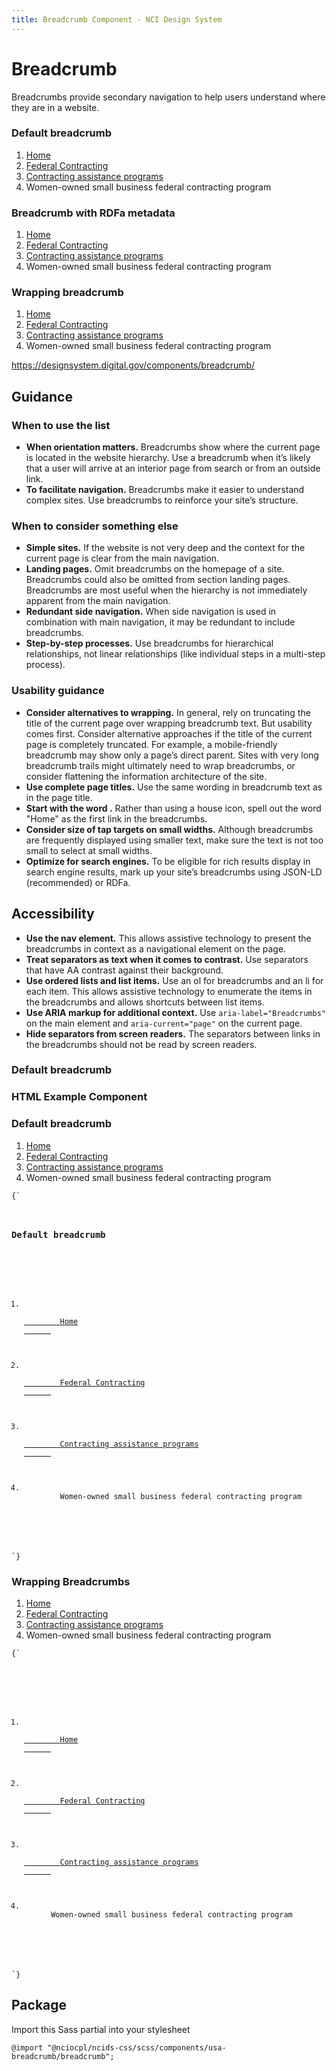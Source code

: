 ```yaml
---
title: Breadcrumb Component - NCI Design System
---
```



# Breadcrumb

Breadcrumbs provide secondary navigation to help users understand where they are in a website.

<h3 className="site-preview-heading">Default breadcrumb</h3>
<nav className="usa-breadcrumb" aria-label="Breadcrumbs,,">
	<ol className="usa-breadcrumb__list">
		<li className="usa-breadcrumb__list-item">
			<a href="example/path" className="usa-breadcrumb__link">
				<span>Home</span>
			</a>
		</li>
		<li className="usa-breadcrumb__list-item">
			<a href="example/path" className="usa-breadcrumb__link">
				<span>Federal Contracting</span>
			</a>
		</li>
		<li className="usa-breadcrumb__list-item">
			<a href="example/path" className="usa-breadcrumb__link">
				<span>Contracting assistance programs</span>
			</a>
		</li>
		<li className="usa-breadcrumb__list-item usa-current" aria-current="page">
			<span>Women-owned small business federal contracting program</span>
		</li>
	</ol>
</nav>

<h3 className="site-preview-heading">Breadcrumb with RDFa metadata</h3>
<nav className="usa-breadcrumb" aria-label="Breadcrumbs,">
	<ol
		vocab="http://schema.org/"
		typeof="BreadcrumbList"
		className="usa-breadcrumb__list">
		<li
			property="itemListElement"
			typeof="ListItem"
			className="usa-breadcrumb__list-item">
			<a
				property="item"
				typeof="WebPage"
				href="example/path"
				className="usa-breadcrumb__link">
				<span property="name">Home</span>
			</a>
			<meta property="position" content="1" />
		</li>
		<li
			property="itemListElement"
			typeof="ListItem"
			className="usa-breadcrumb__list-item">
			<a
				property="item"
				typeof="WebPage"
				href="example/path"
				className="usa-breadcrumb__link">
				<span property="name">Federal Contracting</span>
			</a>
			<meta property="position" content="2" />
		</li>
		<li
			property="itemListElement"
			typeof="ListItem"
			className="usa-breadcrumb__list-item">
			<a
				property="item"
				typeof="WebPage"
				href="example/path"
				className="usa-breadcrumb__link">
				<span property="name">Contracting assistance programs</span>
			</a>
			<meta property="position" content="3" />
		</li>
		<li
			property="itemListElement"
			typeof="ListItem"
			className="usa-breadcrumb__list-item usa-current"
			aria-current="page">
			<span property="name">
				Women-owned small business federal contracting program
			</span>
			<meta property="position" content="4" />
		</li>
	</ol>
</nav>

<h3 className="site-preview-heading">Wrapping breadcrumb</h3>

<nav
	className="usa-breadcrumb usa-breadcrumb--wrap"
	aria-label="Breadcrumbs,,,">
	<ol className="usa-breadcrumb__list">
		<li className="usa-breadcrumb__list-item">
			<a href="example/path" className="usa-breadcrumb__link">
				<span>Home</span>
			</a>
		</li>
		<li className="usa-breadcrumb__list-item">
			<a href="example/path" className="usa-breadcrumb__link">
				<span>Federal Contracting</span>
			</a>
		</li>
		<li className="usa-breadcrumb__list-item">
			<a href="example/path" className="usa-breadcrumb__link">
				<span>Contracting assistance programs</span>
			</a>
		</li>
		<li className="usa-breadcrumb__list-item usa-current" aria-current="page">
			<span>Women-owned small business federal contracting program</span>
		</li>
	</ol>
</nav>

https://designsystem.digital.gov/components/breadcrumb/

## Guidance

### When to use the list

- **When orientation matters.** Breadcrumbs show where the current page is located in the website hierarchy. Use a breadcrumb when it’s likely that a user will arrive at an interior page from search or from an outside link.
- **To facilitate navigation.** Breadcrumbs make it easier to understand complex sites. Use breadcrumbs to reinforce your site’s structure.

### When to consider something else

- **Simple sites.** If the website is not very deep and the context for the current page is clear from the main navigation.
- **Landing pages.** Omit breadcrumbs on the homepage of a site. Breadcrumbs could also be omitted from section landing pages. Breadcrumbs are most useful when the hierarchy is not immediately apparent from the main navigation.
- **Redundant side navigation.** When side navigation is used in combination with main navigation, it may be redundant to include breadcrumbs.
- **Step-by-step processes.** Use breadcrumbs for hierarchical relationships, not linear relationships (like individual steps in a multi-step process).

### Usability guidance

- **Consider alternatives to wrapping.** In general, rely on truncating the title of the current page over wrapping breadcrumb text. But usability comes first. Consider alternative approaches if the title of the current page is completely truncated. For example, a mobile-friendly breadcrumb may show only a page’s direct parent. Sites with very long breadcrumb trails might ultimately need to wrap breadcrumbs, or consider flattening the information architecture of the site.
- **Use complete page titles.** Use the same wording in breadcrumb text as in the page title.
- **Start with the word .** Rather than using a house icon, spell out the word &quot;Home&quot; as the first link in the breadcrumbs.
- **Consider size of tap targets on small widths.** Although breadcrumbs are frequently displayed using smaller text, make sure the text is not too small to select at small widths.
- **Optimize for search engines.** To be eligible for rich results display in search engine results, mark up your site’s breadcrumbs using JSON-LD (recommended) or RDFa.

## Accessibility

- **Use the nav element.** This allows assistive technology to present the breadcrumbs in context as a navigational element on the page.
- **Treat separators as text when it comes to contrast.** Use separators that have AA contrast against their background.
- **Use ordered lists and list items.** Use an ol for breadcrumbs and an li for each item. This allows assistive technology to enumerate the items in the breadcrumbs and allows shortcuts between list items.
- **Use ARIA markup for additional context.** Use `aria-label="Breadcrumbs"` on the main element and `aria-current="page"` on the current page.
- **Hide separators from screen readers.** The separators between links in the breadcrumbs should not be read by screen readers.

### Default breadcrumb

<Tabs label="code">

<TabItem displayText="HTML" id="html">

<h3>HTML Example Component</h3>

<h3 className="site-preview-heading">Default breadcrumb</h3>
<nav className="usa-breadcrumb" aria-label="Breadcrumbs,,">
	<ol className="usa-breadcrumb__list">
		<li className="usa-breadcrumb__list-item">
			<a href="example/path" className="usa-breadcrumb__link">
				<span>Home</span>
			</a>
		</li>
		<li className="usa-breadcrumb__list-item">
			<a href="example/path" className="usa-breadcrumb__link">
				<span>Federal Contracting</span>
			</a>
		</li>
		<li className="usa-breadcrumb__list-item">
			<a href="example/path" className="usa-breadcrumb__link">
				<span>Contracting assistance programs</span>
			</a>
		</li>
		<li className="usa-breadcrumb__list-item usa-current" aria-current="page">
			<span>Women-owned small business federal contracting program</span>
		</li>
	</ol>
</nav>

<Code className="html">{`
<h3 class="site-preview-heading">Default breadcrumb</h3>
<nav class="usa-breadcrumb" aria-label="Breadcrumbs,,">
  <ol class="usa-breadcrumb__list">
    <li class="usa-breadcrumb__list-item">
      <a href="example/path" class="usa-breadcrumb__link">
        <span>Home</span>
      </a>
    </li>
    <li class="usa-breadcrumb__list-item">
      <a href="example/path" class="usa-breadcrumb__link">
        <span>Federal Contracting</span>
      </a>
    </li>
    <li class="usa-breadcrumb__list-item">
      <a href="example/path" class="usa-breadcrumb__link">
        <span>Contracting assistance programs</span>
      </a>
    </li>
    <li class="usa-breadcrumb__list-item usa-current" aria-current="page">
        <span>Women-owned small business federal contracting program</span>
    </li>
  </ol>
</nav>
`}</Code>

</TabItem>

</Tabs>

### Wrapping Breadcrumbs

<Tabs label="code">

<TabItem displayText="HTML" id="html">

<nav
	className="usa-breadcrumb usa-breadcrumb--wrap"
	aria-label="Breadcrumbs,,,">
	<ol className="usa-breadcrumb__list">
		<li className="usa-breadcrumb__list-item">
			<a href="example/path" className="usa-breadcrumb__link">
				<span>Home</span>
			</a>
		</li>
		<li className="usa-breadcrumb__list-item">
			<a href="example/path" className="usa-breadcrumb__link">
				<span>Federal Contracting</span>
			</a>
		</li>
		<li className="usa-breadcrumb__list-item">
			<a href="example/path" className="usa-breadcrumb__link">
				<span>Contracting assistance programs</span>
			</a>
		</li>
		<li className="usa-breadcrumb__list-item usa-current" aria-current="page">
			<span>Women-owned small business federal contracting program</span>
		</li>
	</ol>
</nav>

<Code className="html">{`
<nav class="usa-breadcrumb usa-breadcrumb--wrap" aria-label="Breadcrumbs,,,">
  <ol class="usa-breadcrumb__list">
    <li class="usa-breadcrumb__list-item">
      <a href="example/path" class="usa-breadcrumb__link">
        <span>Home</span>
      </a>
    </li>
    <li class="usa-breadcrumb__list-item">
      <a href="example/path" class="usa-breadcrumb__link">
        <span>Federal Contracting</span>
      </a>
    </li>
    <li class="usa-breadcrumb__list-item">
      <a href="example/path" class="usa-breadcrumb__link">
        <span>Contracting assistance programs</span>
      </a>
    </li>
    <li class="usa-breadcrumb__list-item usa-current" aria-current="page">
      <span>Women-owned small business federal contracting program</span>
    </li>
  </ol>
</nav>
`}</Code>

</TabItem>
</Tabs>

## Package

Import this Sass partial into your stylesheet

    @import "@nciocpl/ncids-css/scss/components/usa-breadcrumb/breadcrumb";
